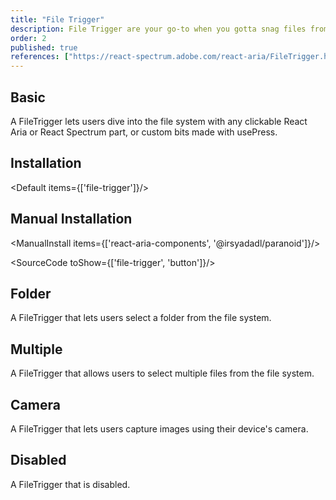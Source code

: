 ```yaml
---
title: "File Trigger"
description: File Trigger are your go-to when you gotta snag files from the file system. They're like your digital fishing rod, hookin’ up all the goodies from your local digs or cloud stash.
order: 2
published: true
references: ["https://react-spectrum.adobe.com/react-aria/FileTrigger.html#props", "https://paranoid.irsyad.co"]
---
```


## Basic
A FileTrigger lets users dive into the file system with any clickable React Aria or React Spectrum part, or custom bits made with usePress.
<How toUse="buttons/file-trigger-demo" />

## Installation
<Default items={['file-trigger']}/>

## Manual Installation
<ManualInstall items={['react-aria-components', '@irsyadadl/paranoid']}/>

<SourceCode toShow={['file-trigger', 'button']}/>

## Folder
A FileTrigger that lets users select a folder from the file system.
<How toUse="buttons/file-trigger-folder-demo" />

## Multiple
A FileTrigger that allows users to select multiple files from the file system.
<How toUse="buttons/file-trigger-multiple-demo" />

## Camera
A FileTrigger that lets users capture images using their device's camera.
<How toUse="buttons/file-trigger-camera-demo" />


## Disabled
A FileTrigger that is disabled.
<How toUse="buttons/file-trigger-disabled-demo" />
